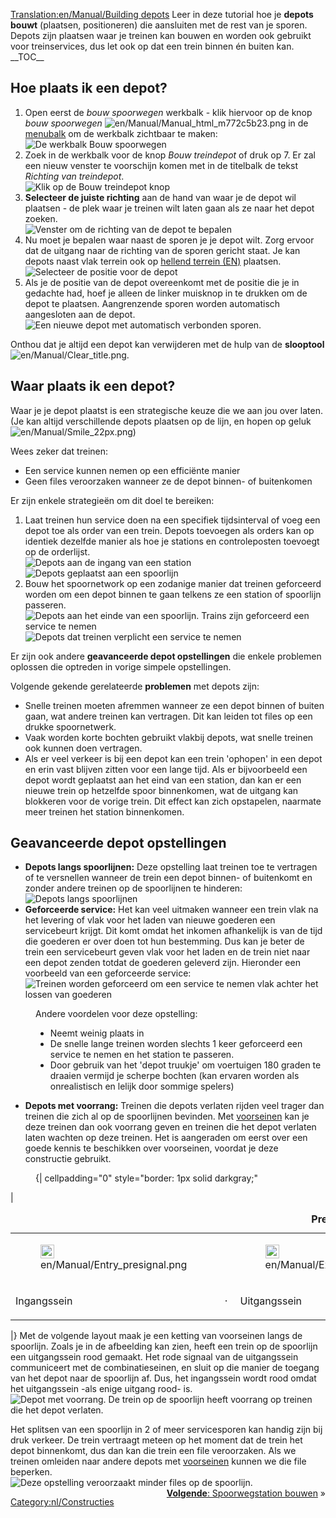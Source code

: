 [[Translation:en/Manual/Building depots]]
{{nl/Manual/Tutorial/Tutorial}}{{en/Note|Dit artikel beschrijft alleen spoorwegdepots. Er zijn ook [[nl/Depot|depots]] voor andere transportmiddelen.}}
Leer in deze tutorial hoe je '''depots bouwt''' (plaatsen, positioneren) die aansluiten met de rest van je sporen.
Depots zijn plaatsen waar je treinen kan bouwen en worden ook gebruikt voor treinservices, dus let ook op dat een trein binnen én buiten kan.
__TOC__
== Hoe plaats ik een depot? ==
#Open eerst de ''bouw spoorwegen'' werkbalk - klik hiervoor op de knop ''bouw spoorwegen'' [[File:en/Manual/Manual html m772c5b23.png]] in de [[nl/Manual/Spelinterface#de-menubalk|menubalk]] om de werkbalk zichtbaar te maken:<br/>[[File:nl/Manual/Bouw spoorwegen.png|none|frame|De werkbalk ''Bouw spoorwegen'']]
#Zoek in de werkbalk voor de knop ''Bouw treindepot'' of druk op 7. Er zal een nieuw venster te voorschijn komen met in de titelbalk de tekst ''Richting van treindepot''.<br/>[[File:en/Manual/New depot.png|none|frame|Klik op de ''Bouw treindepot knop'']]
# '''Selecteer de juiste richting''' aan de hand van waar je de depot wil plaatsen - de plek waar je treinen wilt laten gaan als ze naar het depot zoeken.<br/>[[File:en/Manual/Depot direction.png|none|frame|Venster om de richting van de depot te bepalen]]
#Nu moet je bepalen waar naast de sporen je je depot wilt. Zorg ervoor dat de uitgang naar de richting van de sporen gericht staat. Je kan depots naast vlak terrein ook op [[en/Archive/Manual/Settings/Build on slopes|hellend terrein (EN)]] plaatsen.<br/>[[File:en/Manual/Depot position.png|none|frame|Selecteer de positie voor de depot]]
#Als je de positie van de depot overeenkomt met de positie die je in gedachte had, hoef je alleen de linker muisknop in te drukken om de depot te plaatsen. Aangrenzende sporen worden automatisch aangesloten aan de depot.<br/>[[File:en/Manual/New depot placed.png|none|frame|Een nieuwe depot met automatisch verbonden sporen]].

Onthou dat je altijd een depot kan verwijderen met de hulp van de '''slooptool''' [[File:en/Manual/Clear title.png]].

== Waar plaats ik een depot? ==
Waar je je depot plaatst is een strategische keuze die we aan jou over laten. (Je kan altijd verschillende depots plaatsen op de lijn, en hopen op geluk [[File:en/Manual/Smile 22px.png]])

Wees zeker dat treinen:
* Een service kunnen nemen op een efficiënte manier
* Geen files veroorzaken wanneer ze de depot binnen- of buitenkomen

Er zijn enkele strategieën om dit doel te bereiken:
#Laat treinen hun service doen na een specifiek tijdsinterval of voeg een depot toe als order van een trein. Depots toevoegen als orders kan op identiek dezelfde manier als hoe je stations en controleposten toevoegt op de orderlijst.<br />[[File:en/Manual/Depot at station entrance.png|none|frame|Depots aan de ingang van een station]][[File:en/Manual/Depots-basic.png|none|frame|Depots geplaatst aan een spoorlijn]]
#Bouw het spoornetwork op een zodanige manier dat treinen geforceerd worden om een depot binnen te gaan telkens ze een station of spoorlijn passeren.<br/>[[File:en/Manual/Depot end of station.png|none|frame|Depots aan het einde van een spoorlijn. Trains zijn geforceerd een service te nemen]][[File:en/Manual/Depots-forced.png|none|frame|Depots dat treinen verplicht een service te nemen]]

Er zijn ook andere '''geavanceerde depot opstellingen''' die enkele problemen oplossen die optreden in vorige simpele opstellingen.

Volgende gekende gerelateerde '''problemen''' met depots zijn:
* Snelle treinen moeten afremmen wanneer ze een depot binnen of buiten gaan, wat andere treinen kan vertragen. Dit kan leiden tot files op een drukke spoornetwerk.
* Vaak worden korte bochten gebruikt vlakbij depots, wat snelle treinen ook kunnen doen vertragen.
* Als er veel verkeer is bij een depot kan een trein 'ophopen' in een depot en erin vast blijven zitten voor een lange tijd. Als er bijvoorbeeld een depot wordt geplaatst aan het eind van een station, dan kan er een nieuwe trein op hetzelfde spoor binnenkomen, wat de uitgang kan blokkeren voor de vorige trein. Dit effect kan zich opstapelen, naarmate meer treinen het station binnenkomen.

== Geavanceerde depot opstellingen ==
*'''Depots langs spoorlijnen:''' Deze opstelling laat treinen toe te vertragen of te versnellen wanneer de trein een depot binnen- of buitenkomt en zonder andere treinen op de spoorlijnen te hinderen: <br/>[[File:en/Depot on tracks.png|none|frame|Depots langs spoorlijnen]]
*'''Geforceerde service:''' Het kan veel uitmaken wanneer een trein vlak na het levering of vlak voor het laden van nieuwe goederen een servicebeurt krijgt. Dit komt omdat het inkomen afhankelijk is van de tijd die goederen er over doen tot hun bestemming. Dus kan je beter de trein een servicebeurt geven vlak voor het laden en de trein niet naar een depot zenden totdat de goederen geleverd zijn. Hieronder een voorbeeld van een geforceerde service: <br />[[File:en/Manual/Unload-then-service.png|none|frame|Treinen worden geforceerd om een service te nemen vlak achter het lossen van goederen]]
:Andere voordelen voor deze opstelling:
:* Neemt weinig plaats in
:* De snelle lange treinen worden slechts 1 keer geforceerd een service te nemen en het station te passeren.
:* Door gebruik van het 'depot truukje' om voertuigen 180 graden te draaien vermijd je scherpe bochten (kan ervaren worden als onrealistisch en lelijk door sommige spelers)

*'''Depots met voorrang:''' Treinen die depots verlaten rijden veel trager dan treinen die zich al op de spoorlijnen bevinden. Met [[nl/Voorseinen|voorseinen]] kan je deze treinen dan ook voorrang geven en treinen die het depot verlaten laten wachten op deze treinen. Het is aangeraden om eerst over een goede kennis te beschikken over voorseinen, voordat je deze constructie gebruikt.
:{| cellpadding="0" style="border: 1px solid darkgray;"
|
{| cellpadding="0" cellspacing="0" border="0" align="center"
|+'''Pre-signals'''
|- align="center"
|[[File:en/Manual/Entry presignal.png|22px]]
|
|[[File:en/Manual/Exit presignal.png|22px]]
|
|[[File:en/Manual/Combo presignal.png|22px]]
|- align="center"
|Ingangssein
|&nbsp;&middot;&nbsp;
|Uitgangssein
|&nbsp;&middot;&nbsp;
|Combinatiesein
|}
|}
Met de volgende layout maak je een ketting van voorseinen langs de spoorlijn. Zoals je in de afbeelding kan zien, heeft een trein op de spoorlijn een uitgangssein rood gemaakt. Het rode signaal van de uitgangssein communiceert met de combinatieseinen, en sluit op die manier de toegang van het depot naar de spoorlijn af. Dus, het ingangssein wordt rood omdat het uitgangssein -als enige uitgang rood- is.<br />[[File:en/Manual/Right-of-way depot.png|none|frame|Depot met voorrang. De trein op de spoorlijn heeft voorrang op treinen die het depot verlaten.]]

Het splitsen van een spoorlijn in 2 of meer servicesporen kan handig zijn bij druk verkeer. De trein vertraagt meteen op het moment dat de trein het depot binnenkomt, dus dan kan die trein een file veroorzaken. Als we treinen omleiden naar andere depots met [[nl/Voorseinen|voorseinen]] kunnen we die file beperken.<br />[[File:en/Manual/Split-before-servicing.png|none|frame|Deze opstelling veroorzaakt minder files op de spoorlijn.]]
<span style="float: right">[[nl/Manual/Station bouwen|'''Volgende''': Spoorwegstation bouwen]] &raquo;</span>

[[Category:nl/Constructies]]